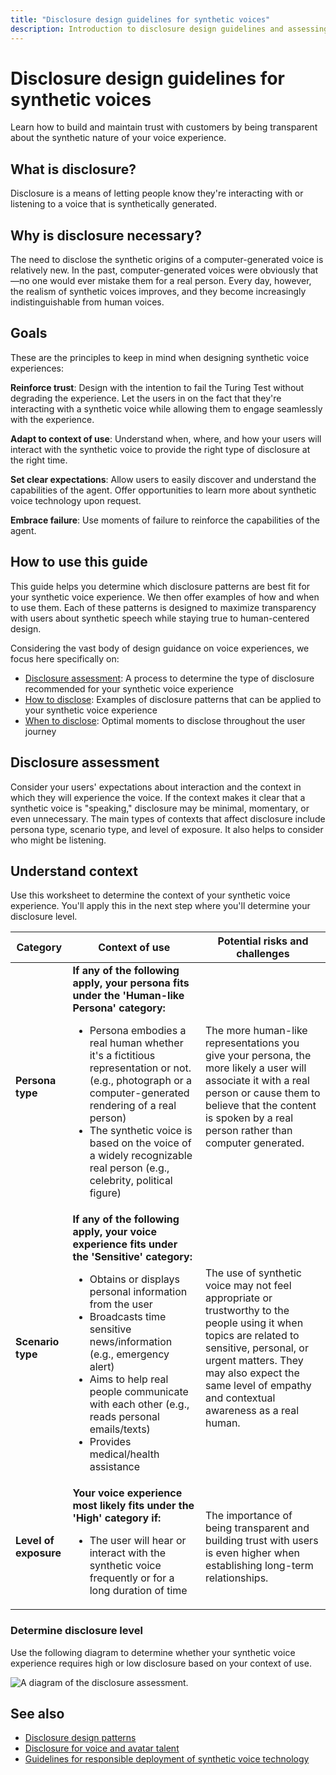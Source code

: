 ```yaml
---
title: "Disclosure design guidelines for synthetic voices"
description: Introduction to disclosure design guidelines and assessing disclosure level.
---
```


# Disclosure design guidelines for synthetic voices


<NonEnglishTranslation />

Learn how to build and maintain trust with customers by being transparent about the synthetic nature of your voice experience.

## What is disclosure?

Disclosure is a means of letting people know they're interacting with or listening to a voice that is synthetically generated.

## Why is disclosure necessary?

The need to disclose the synthetic origins of a computer-generated voice is relatively new. In the past, computer-generated voices were obviously that—no one would ever mistake them for a real person. Every day, however, the realism of synthetic voices improves, and they become increasingly indistinguishable from human voices.

## Goals

These are the principles to keep in mind when designing synthetic voice experiences: 

**Reinforce trust**: Design with the intention to fail the Turing Test without degrading the experience. Let the users in on the fact that they're interacting with a synthetic voice while allowing them to engage seamlessly with the experience. 

**Adapt to context of use**: Understand when, where, and how your users will interact with the synthetic voice to provide the right type of disclosure at the right time. 

**Set clear expectations**: Allow users to easily discover and understand the capabilities of the agent. Offer opportunities to learn more about synthetic voice technology upon request. 

**Embrace failure**: Use moments of failure to reinforce the capabilities of the agent. 

## How to use this guide

This guide helps you determine which disclosure patterns are best fit for your synthetic voice experience. We then offer examples of how and when to use them. Each of these patterns is designed to maximize transparency with users about synthetic speech while staying true to human-centered design.

Considering the vast body of design guidance on voice experiences, we focus here specifically on:
- [Disclosure assessment](#disclosure-assessment): A process to determine the type of disclosure recommended for your synthetic voice experience
- [How to disclose](/azure/ai-foundry/responsible-ai/speech-service/text-to-speech/concepts-disclosure-patterns): Examples of disclosure patterns that can be applied to your synthetic voice experience
- [When to disclose](/azure/ai-foundry/responsible-ai/speech-service/text-to-speech/concepts-disclosure-patterns#when-to-disclose): Optimal moments to disclose throughout the user journey

## Disclosure assessment

Consider your users' expectations about interaction and the context in which they will experience the voice. If the context makes it clear that a synthetic voice is "speaking," disclosure may be minimal, momentary, or even unnecessary. The main types of contexts that affect disclosure include persona type, scenario type, and level of exposure. It also helps to consider who might be listening.

## Understand context

Use this worksheet to determine the context of your synthetic voice experience. You'll apply this in the next step where you'll determine your disclosure level.

|    Category   | Context of use  | Potential risks and challenges |
|----|----------|--------------|
| **Persona type**   | **If any of the following apply, your persona fits under the 'Human-like Persona' category:**<ul><li> Persona embodies a real human whether it's a fictitious representation or not. (e.g., photograph or a computer-generated rendering of a real person) </li><li> The synthetic voice is based on the voice of a widely recognizable real person (e.g., celebrity, political figure)</li></ul> | The more human-like representations you give your persona, the more likely a user will associate it with a real person or cause them to believe that the content is spoken by a real person rather than computer generated.  |
| **Scenario type** | **If any of the following apply,  your voice experience fits under the 'Sensitive' category:**<ul><li> Obtains or displays personal information from the user</li> <li> Broadcasts time sensitive news/information (e.g., emergency alert)</li><li> Aims to help real people communicate with each other (e.g., reads personal emails/texts)</li> <li> Provides medical/health assistance </li></ul>       | The use of synthetic voice may not feel appropriate or trustworthy to the people using it when topics are related to sensitive, personal, or urgent matters. They may also expect the same level of empathy and contextual awareness as a real human.  |
| **Level of exposure** |**Your voice experience most likely fits under the 'High' category if:** <ul><li>The user will hear or interact with the synthetic voice frequently or for a long duration of time </li></ul>    | The importance of being transparent and building trust with users is even higher when establishing long-term relationships.     |

### Determine disclosure level

Use the following diagram to determine whether your synthetic voice experience requires high or low disclosure based on your context of use.

![A diagram of the disclosure assessment.](media\flowchart.png)

## See also

* [Disclosure design patterns](/azure/ai-foundry/responsible-ai/speech-service/text-to-speech/concepts-disclosure-patterns)
* [Disclosure for voice and avatar talent](/azure/ai-foundry/responsible-ai/speech-service/text-to-speech/disclosure-voice-talent)
* [Guidelines for responsible deployment of synthetic voice technology](/azure/ai-foundry/responsible-ai/speech-service/text-to-speech/transparency-note)
